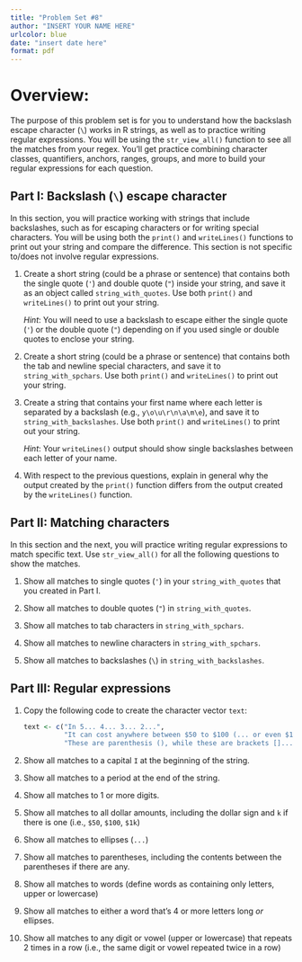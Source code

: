 ```yaml
---
title: "Problem Set #8"
author: "INSERT YOUR NAME HERE"
urlcolor: blue
date: "insert date here"
format: pdf
---
```


# Overview:

The purpose of this problem set is for you to understand how the backslash escape character (`\`) works in R strings, as well as to practice writing regular expressions. You will be using the `str_view_all()` function to see all the matches from your regex. You'll get practice combining character classes, quantifiers, anchors, ranges, groups, and more to build your regular expressions for each question.

## Part I: Backslash (`\`) escape character

In this section, you will practice working with strings that include backslashes, such as for escaping characters or for writing special characters. You will be using both the `print()` and `writeLines()` functions to print out your string and compare the difference. This section is not specific to/does not involve regular expressions.

\textcolor{red}{\textbf{/1}}

1. Create a short string (could be a phrase or sentence) that contains both the single quote (`'`) and double quote (`"`) inside your string, and save it as an object called `string_with_quotes`. Use both `print()` and `writeLines()` to print out your string.  

    _Hint_: You will need to use a backslash to escape either the single quote (`'`) or the double quote (`"`) depending on if you used single or double quotes to enclose your string. 

\textcolor{red}{\textbf{/1}}

2. Create a short string (could be a phrase or sentence) that contains both the tab and newline special characters, and save it to `string_with_spchars`. Use both `print()` and `writeLines()` to print out your string.

\textcolor{red}{\textbf{/1}}

3. Create a string that contains your first name where each letter is separated by a backslash (e.g., `y\o\u\r\n\a\m\e`), and save it to `string_with_backslashes`. Use both `print()` and `writeLines()` to print out your string.

    _Hint_: Your `writeLines()` output should show single backslashes between each letter of your name.

\textcolor{red}{\textbf{/1}}

4. With respect to the previous questions, explain in general why the output created by the `print()` function differs from the output created by the `writeLines()` function.


## Part II: Matching characters

In this section and the next, you will practice writing regular expressions to match specific text. Use `str_view_all()` for all the following questions to show the matches.

\textcolor{red}{\textbf{/1}}

1. Show all matches to single quotes (`'`) in your `string_with_quotes` that you created in Part I.

\textcolor{red}{\textbf{/1}}

2. Show all matches to double quotes (`"`) in `string_with_quotes`.

\textcolor{red}{\textbf{/1}}

3. Show all matches to tab characters in `string_with_spchars`.

\textcolor{red}{\textbf{/1}}

4. Show all matches to newline characters in `string_with_spchars`.

\textcolor{red}{\textbf{/1}}

5. Show all matches to backslashes (`\`) in `string_with_backslashes`.


## Part III: Regular expressions

\textcolor{red}{\textbf{/1}}

1. Copy the following code to create the character vector `text`:

    ```r
    text <- c("In 5... 4... 3... 2...",
              "It can cost anywhere between $50 to $100 (... or even $1k!)",
              "These are parenthesis (), while these are brackets []... I think.")
    ```

\textcolor{red}{\textbf{/1}}

2. Show all matches to a capital `I` at the beginning of the string.

\textcolor{red}{\textbf{/1}}

3. Show all matches to a period at the end of the string. 

\textcolor{red}{\textbf{/1}}

4. Show all matches to 1 or more digits.

\textcolor{red}{\textbf{/2}}

5. Show all matches to all dollar amounts, including the dollar sign and `k` if there is one (i.e., `$50`, `$100`, `$1k`)

\textcolor{red}{\textbf{/1}}

6. Show all matches to ellipses (`...`)

\textcolor{red}{\textbf{/2}}

7. Show all matches to parentheses, including the contents between the parentheses if there are any.

\textcolor{red}{\textbf{/2}}

8. Show all matches to words (define words as containing only letters, upper or lowercase)

\textcolor{red}{\textbf{/2}}

9. Show all matches to either a word that's 4 or more letters long _or_ ellipses.

\textcolor{red}{\textbf{/3}}

10. Show all matches to any digit or vowel (upper or lowercase) that repeats 2 times in a row (i.e., the same digit or vowel repeated twice in a row)

